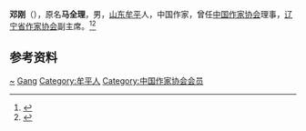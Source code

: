 {{Otheruses|other=名为邓刚的其他人物|邓刚}}

'''邓刚'''（{{bd|1945年|}}），原名'''马全理'''，男，[[山东|山东]][[牟平|牟平]]人，中国作家，曾任[[中国作家协会|中国作家协会]]理事，[[辽宁省作家协会|辽宁省作家协会]]副主席。<ref>{{Cite book|title=20世纪中华人物名字号辞典|author=周家珍编著|publisher=法律出版社|year=2000|isbn=9787503628320|location=北京|pages=}}</ref><ref>{{Cite book|title=中国当代文学辞典|author=王庆生主编; 刘炳泽, 张皓, 陈其光副主编|publisher=武汉出版社|year=1996|isbn=|location=武汉|pages=}}</ref>

== 参考资料 ==
{{reflist}}

{{中国人物小作品}}
{{Navboxes 
| title  = 邓刚在[[中国作家协会|中国作家协会]]的职务
| list1  =
{{中国作家协会第四届理事会}}
{{中国作家协会第七届全国委员会}}
{{中国作家协会第八届全国委员会}}
{{中国作家协会第九届全国委员会}}
}}

{{Authority control}}
{{DEFAULTSORT:Deng邓}}
[[Category:马姓|~]]
[[Category:邓姓|Gang]]
[[Category:牟平人|Category:牟平人]]
[[Category:中国作家协会会员|Category:中国作家协会会员]]